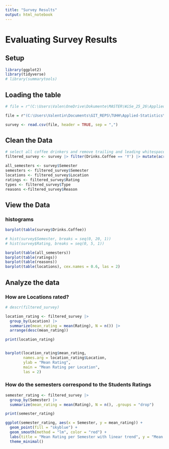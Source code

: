 ```yaml
---
title: "Survey Results"
output: html_notebook
---
```




# Evaluating Survey Results
## Setup
```r
library(ggplot2)
library(tidyverse)
# library(summarytools)
```


## Loading the table
```r
# file = r"(C:\Users\Valen\OneDrive\Dokumente\MASTER\WiSe_25_26\AppliedStatistics\Project\Week1\Week1_Survey_Results.csv)"

file = r"(C:\Users\Valentin\Documents\GIT_REPS\TUHH\Applied-Statistics\week01\Week1_Survey_Results.csv)"

survey <- read.csv(file, header = TRUE, sep = ",")
```


## Clean the Data
```r
# select all coffee drinkers and remove trailing and leading whitespaces
filtered_survey <- survey |> filter(Drinks.Coffee == 'Y') |> mutate(across(where(is.character), str_trim))

all_semesters <- survey$Semester
semesters <- filtered_survey$Semester
locations <- filtered_survey$Location 
ratings <- filtered_survey$Rating
types <- filtered_survey$Type
reasons <-filtered_survey$Reason

```


## View the Data
### histograms
```r
barplot(table(survey$Drinks.Coffee))

# hist(survey$Semester, breaks = seq(0, 20, 1))
# hist(survey$Rating, breaks = seq(0, 5, 1))

barplot(table(all_semesters))
barplot(table(ratings))
barplot(table(reasons))
barplot(table(locations), cex.names = 0.6, las = 2)
```
## Analyze the data
### How are Locations rated?
```r

# descr(filtered_survey)

location_rating <- filtered_survey |> 
  group_by(Location) |>
  summarize(mean_rating = mean(Rating), N = n()) |>
  arrange(desc(mean_rating))

print(location_rating)


barplot(location_rating$mean_rating,
        names.arg = location_rating$Location,
        ylab = "Mean Rating",
        main = "Mean Rating per Location",
        las = 2)

```
### How do the semesters correspond to the Students Ratings
```r
semester_rating <- filtered_survey |>
  group_by(Semester) |>
  summarize(mean_rating = mean(Rating), N = n(), .groups = "drop")

print(semester_rating)

ggplot(semester_rating, aes(x = Semester, y = mean_rating)) +
  geom_point(fill = "skyblue") +
  geom_smooth(method = "lm", color = "red") +
  labs(title = "Mean Rating per Semester with linear trend", y = "Mean Rating", x = "Semester") +
  theme_minimal()
```


